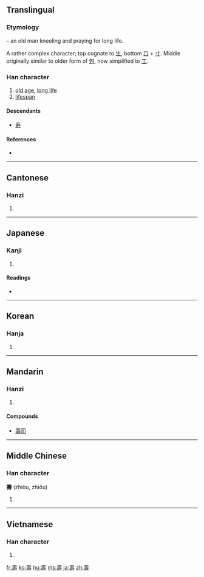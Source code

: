 {{also|寿}}
==Translingual==
{{zh-forms|[[寿]]|壽}}
===Etymology===
{{liushu|i}} – an old man kneeling and praying for long life.

A rather complex character; top cognate to [[生]], bottom [[口]] + [[寸]]. Middle originally similar to older form of [[舛]], now simplified to [[工]].

===Han character===
{{Han char|rn=33|rad=士|as=11|sn=14|four=4064<sub>1</sub>|canj=土弓一戈 (GNMI)}}

# [[old age]], [[long life]]
# [[lifespan]]

====Descendants====
* [[寿]]

====References====
* {{Han ref|kx=0244.040|dkj=05672|dj=0484.100|hdz=10483.100|uh=58FD|ud=22781|bh=B9D8|bd=47576}}

----

==Cantonese==

===Hanzi===
{{yue-hanzi|jyut=|y=sau6|sim=寿}}

# {{defn|Cantonese|sort=士11}}

----

==Japanese==

===Kanji===
{{ja-kanji|grade=|rs=士11}}

# {{defn|Japanese}}

====Readings====
* {{ja-readings|on=ジュ (ju), ジュウ (jū), ス (su), シュウ (shū)|kun=[[ことぶき]] (kotobuki), [[ひさしい]] (hisashii), [[ことほぐ]] (kotohogu)}}

----

==Korean==

===Hanja===
{{ko-hanja|hangeul=[[수]]|rv=su|mr=su}}

# {{defn|Korean|sort=士11}}

----

==Mandarin==

===Hanzi===
{{cmn-hanzi|sim=寿|pin=[[shòu]] ([[shou4]])|wg=shou<sup>4</sup>}}

# {{defn|Mandarin|sort=士11}}

====Compounds====
* [[壽司]]

----

==Middle Chinese==

===Han character===
'''壽''' (zhiòu, zhiǒu)

# {{defn|Middle Chinese}}

----

==Vietnamese==

===Han character===
{{vi-hantu|[[thọ]]|rs=士11}}

# {{defn|Vietnamese|sort=士11}}

[[fr:壽]]
[[ko:壽]]
[[hu:壽]]
[[ms:壽]]
[[ja:壽]]
[[zh:壽]]